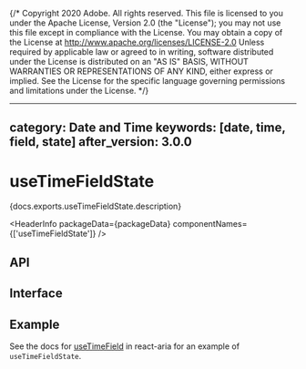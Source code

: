 {/* Copyright 2020 Adobe. All rights reserved.
This file is licensed to you under the Apache License, Version 2.0 (the "License");
you may not use this file except in compliance with the License. You may obtain a copy
of the License at http://www.apache.org/licenses/LICENSE-2.0
Unless required by applicable law or agreed to in writing, software distributed under
the License is distributed on an "AS IS" BASIS, WITHOUT WARRANTIES OR REPRESENTATIONS
OF ANY KIND, either express or implied. See the License for the specific language
governing permissions and limitations under the License. */}



---
category: Date and Time
keywords: [date, time, field, state]
after_version: 3.0.0
---

# useTimeFieldState

<PageDescription>{docs.exports.useTimeFieldState.description}</PageDescription>

<HeaderInfo
  packageData={packageData}
  componentNames={['useTimeFieldState']} />

## API

<FunctionAPI function={docs.exports.useTimeFieldState} links={docs.links} />

## Interface

<ClassAPI links={docs.links} class={docs.links[docs.exports.useTimeFieldState.return.id]} />

## Example

See the docs for [useTimeField](/react-aria/useTimeField.html) in react-aria for an example of `useTimeFieldState`.

